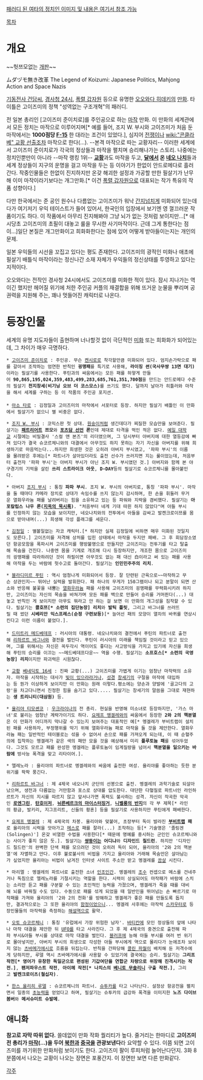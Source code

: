 [http://io9.com/5768702/the-legend-of-koizumi-japanese-politics-mahjong-action-and-space-nazis 패러디 된 여타의 정치인 이미지 및 내용은 여기서 참조 가능]

[[목차]]
= 개요 =

~~헛쯔모없는 [[개판]]~~

ムダヅモ無き改革
The Legend of Koizumi: Japanese Politics, Mahjong Action and Space Nazis

[[기동전사 건담씨]], [[경사청 24시]], [[폭렬 갑자원]] 등으로 유명한 [[오오와다 히데키]]의 [[만화]]. 타이틀은 고이즈미의 정책 "성역없는 구조개혁"의 패러디.

전 일본 총리인 [고이즈미 준이치로]를 주인공으로 하는 [[마작]] 만화. 이 만화의 세계관에서 모든 정치는 마작으로 이루어지며[* 예를 들어, 조지 W. 부시와 고이즈미가 처음 둔 마작에서는 '''1000점당 [[F-15]]''' 한 대라는 조건이 있었다.], 심지어 [[전쟁]]이나 [[wiki:"콘클라베" 교황 선출]]조차 마작으로 한다(...). --본격 마작으로 따는 교황자리-- 이러한 세계에서 고이즈미 준이치로가 각국의 정상들과 마작을 펼치며 승리해나가는 스토리. 나중에는 정치인뿐만이 아니라 --마작 랭킹 1위-- '''[[교황]]'''과도 마작을 두고, '''[[달]]에서 온 [[네오 나치]]'''들과 세계 정상들이 지구의 운명을 걸고 마작을 두는 등 이야기가 한없이 안드로메다로 흘러간다. 작중인물들은 한없이 진지하지만 온갖 해괴한 설정과 가공할 만한 필살기가 난무해 이미 마작이라기보다는 개그만화.[* 이건 [[폭렬 갑자원]]으로 대표되는 작가 특유의 작품 성향이다.]

다만 한국에서는 준 공인 원수나 다름없는 고이즈미가 워낙 [[간지]]넘치게 미화되어 있는데다가 여기저기 우익 테이스트가 들어 있어서, 한국인의 입장에서 보기엔 영 껄끄러운 작품이기도 하다. 이 작품에서 아무리 진지해봐야 그냥 뇌가 없는 것처럼 보이지만...[* 애시당초 고이즈미의 초필이 대놓고 룰을 무시한 사기마작이다. 근데 그게 통한다는 점이...]일단 본질은 개그만화이고 희화화한다는 점에 있어 어떻게 받아들이는지는 개인의 문제. 

일본 우익들의 시선을 꼬집고 있다는 평도 존재한다. 고이즈미의 광적인 미화나 애초에 필살기 배틀식 마작이라는 정신나간 소재 자체가 우익들의 정신상태를 투영하고 있다는 지적이다.

오오와다는 전작인 경사청 24시에서도 고이즈미를 미화한 적이 있다. 잠시 지나가는 역이긴 했지만 헤어질 위기에 처한 주인공 커플의 재결합을 위해 뜨거운 눈물을 뿌리며 공권력을 지원해 주는, 꽤나 멋들어진 캐릭터로 나온다.

= 등장인물 =
세계의 유명 지도자들이 출현하며 너나할것 없이 극단적인 [[미화]] 또는 희화화가 되어있는데, 그 차이가 매우 극명하다.

 * [[고이즈미 준이치로]] : 주인공. 무슨 [[켄시로]]로 착각할만큼 미화되어 있다. 엄지손가락으로 패를 갈아서 조작하는 엄연한 반칙인 '''굉맹패'''를 특기로 사용해, '''라이징 썬(국사무쌍 13면 대기)'''이라는 필살기를 사용한다. 푸틴과의 싸움에서는 모든 패를 하얗게 만들어 '''90,865,195,024,359,483,499,283,685,761,351,700점'''을 만드는 안드로메다 수준의 필살기 '''천지창세(비기닝 오브 더 코스모스)'''를 쓰기도 했다. 달까지 날아가 히틀러와 마작을 해서 세계를 구하는 등 이 작품의 주인공 포지션. 
 
 * [[아소 타로]] : 김정일과 고이즈미의 마작에서 서포터로 등장. 하지만 필살기 배틀인 이 만화에서 필살기가 없으니 별 비중은 없다.

 * [[조지 W. 부시]] : 코믹스판 첫 상대. [[원숭이]]처럼 생긴데다가 찌질한 모습만을 보여준다. 필살기는 '''[[패트리어트]] 쯔모'''와 '''[[포츠담 선언]] 론'''인데 제대로 타격을 먹인 적은 없다. [[예일 대학교]] 시절에는 비밀결사 '스컬 앤 본즈'의 리더였으며, 그 당시부터 아버지에 대한 열등감에 빠져 있다가 결국 슈코르체니와의 대결에서 아무것도 하지 못하는 자기 자신을 아버지를 위해 희생하기로 마음먹는다...하지만 희생한 것은 오히려 아버지 부시였고, '파파 부시'의 이름을 물려받은 후에는[* 파트너가 살아있더라도 출전 선수가 쓰러지면 지는 룰이었는데, 처음부터 출전자 '파파 부시'는 아버지 부시가 아닌 조지 W. 부시였던 것.] 아버지와 함께 본 야구경기의 기억을 살린 '''쓰리 스트라이크 아웃''', '''D-DAY'''등의 필살기로 슈코르체니를 몰아붙인다. 

 * 아버지 [[조지 부시]] : 통칭 '''파파 부시'''. 조지 W. 부시의 아버지로, 통칭 '파파 부시'. 마작을 둘 때마다 카메라 장치로 상대가 속임수를 쓰지 않는지 감시하며, 한 손을 휘둘러 무거운 열화우라늄 패를 날려버리는 힘을 소유하고 있는 등 파워와 지략을 겸비했다. 필살기는 '''아포칼립스 나우 론([[지옥의 묵시록]])'''. "처음부터 네게 기대 따윈 하지 않았다"며 아들 부시를 인정하지 않는 모습을 보이지만, 네오나치와의 전투에서 아들을 감싸고 발켄크로이쯔를 몸으로 받아내며(...) 희생해 각성 플래그를 세운다.

 * [[김정일]] : 별볼일없는 자코 캐릭터.[* 하지만 실제 김정일에 비하면 매우 미화된 것일지도 모른다.] 고이즈미를 저격해 상처를 입힌 상태에서 마작을 두지만 패배. 그 후 회담장소였던 항공모함을 폭파시켜 고이즈미를 행방불명으로 만들지만 고이즈미는 전투기를 타고 탈출해 목숨을 건진다. 나중엔 몸을 기계로 개조해 다시 등장하지만, 개조한 몸으로 고이즈미의 굉맹패를 따라하려던 것이 하필이면 아무것도 없는 패 대신 白이라고 써 있는 패를 사용해 마작을 두는 바람에 헛수고로 돌아간다. 필살기는 '''인민민주주의 리치'''.

 * [[블라디미르 푸틴]] : 역시 엄청나게 미화되어서 등장. 잘 단련된 근육으로~~마작하고 무슨 상관인지~~ 뛰어난 실력을 발휘한다. 패 하나의 무게가 150그램이나 되고 분말이 되면 산소와 반응해 불꽃을 내뿜는 [[열화우라늄]] 패를 사용해 고이즈미의 굉맹패를 무력화시키려 하지만, 고이즈미는 자신의 목숨을 바쳐가며 모든 패를 백으로 만들어 승리를 거머쥔다(...) 대놓고 반칙인 게 보이지만 아무도 뭐라고 안 하는 걸 보면 이 만화의 개그성을 짐작할 수 있다. 필살기는 '''콜호쯔[* 소련의 집단농장] 리치'''와 '''발틱 플릿''', 그리고 바그너를 쓰러뜨릴 때 썼던 '''시베리안 익스프레스(순정 구련보등)'''[* 늘어선 패의 모양이 열차의 바퀴를 연상시킨다고 이런 이름이 붙었다.].
 
 * [[드미트리 메드베데프]] : 러시아의 대통령. 네오나치와의 결전에서 푸틴의 파트너로 출전해 [[리하르트 바그너]]와 결전을 벌인다. 푸틴이 러시아의 미래를 책임질 것이라고 믿고 있으며, 그를 위해서는 자신은 꼭두각시 역이어도 좋다는 사고방식을 가지고 있기에 자신을 희생해 푸틴의 승리를 이끄는 ~~메드베데프다운~~ 역을 수행. 필살기는 '''소프호스[* 소련의 국영농장] 리치'''이지만 파괴력은 시원찮다. 

 * [[교황]] [[베네딕토 16세]] : 진짜 교황(...) 고이즈미를 가볍게 이기는 엄청난 마작력의 소유자. 마작을 시작하는 대사가 [[빛이 있으라]]라거나, [[성경]] [[창세기]]의 구절을 마작에 대입하는 등 뭔가 이상하게 보이지만 이 만화는 원래 이렇다.평소에는 양손과 양발에 '골고다의 고랑'을 차고다니면서 진정한 힘을 숨기고 있다..... 필살기는 창세기의 말씀을 그대로 재현하는 '''생 트리니티(대삼원)''' 등. 

 * [[율리야 티모셴코]] : [[우크라이나]]의 전 총리. 현실을 반영해 미소녀로 등장하지만, '가스 마녀'로 불리는 엄청난 계략가이기도 하다. [[요제프 멩겔레]]와의 싸움에서 등장한 '''2와 2의 핵분열'''은 이 만화가 어디까지 막나갈 수 있는지 보여주는 대표적인 예[* 멩겔레가 부비트랩이 설치된 패를 사용하자, 부정행위를 막기 위해 열화우라늄 패로 마작을 둘 것을 제안한다. 열화우라늄 패는 일반적인 테이블로는 섞을 수 없어서 손으로 패를 가져오게 되는데, 이 때 순혈주의에 집착하는 멩겔레가 같은 색의 패만 모을 것을 예상해서 미리 '''플루토늄 패'''를 섞어두었다. 그것도 모르고 패를 완성한 멩겔레는 플루토늄이 임계질량을 넘어서 '''핵분열을 일으키는 바람에''' 방사능 폭격을 맞고 리타이어.]. 

 * 엘레노라 : 율리야의 파트너로 멩겔레와의 싸움에 출전한 여성. 율리야를 좋아하는 듯한 분위기를 팍팍 풍긴다. 

 * [[리하르트 바그너]] : 제 4제국 네오나치 군단의 선봉으로 출전. 멩겔레의 과학기술로 되살아났으며, 생전과 다름없는 거만함과 포스로 상대를 압도한다. 대단한 다혈질로 파트너인 라인하르트가 자신의 지시를 따르지 않고 앞서나가면 폭력도 불사하는 성격. 자신이 작곡한 악곡인 '''[[로엔그린]]''', '''[[탄호이저]]''', '''[[뉘른베르크의 마이스터징거]]''', '''[[니벨룽의 반지]]'''의 각 부 제목[* 라인의 황금, 발키리, 지그프리트, 신들의 황혼] 등을 필살기로 사용하지만 푸틴에게 패배한다.

 * [[요제프 멩겔레]] : 제 4제국의 차봉. 율리아와 맞붙어, 초장부터 독이 발라진 '''[[부비트랩]] 패'''로 율리아의 시력을 앗아가고 [[메스]]로 패를 잘라(...) 조작하는 등[* 기술명은 '졸링겐(Solingen)'] 온갖 비열한 수법을 사용한다[* 때문에 명예를 중시하는 군인인 슈코르체니와는 사이가 좋지 않은 듯.]. 필살기는 '''[[쌍둥이]]는 어디냐'''와 '''디자인드 칠드런'''. 하지만 '디자인드 칠드런'의 완벽한 단색 패를 모으려던 것이 오히려 독이 되어, 율리아의 '2와 2의 핵분열'에 자멸하고 만다. 이후 불로불사의 비법을 가지고 율리아와 거래해 목숨만은 살아남는가 싶었지만 율리아는 비법이 남겨진 인터넷 사이트 주소만 받고 멩겔레를 [[끔살]] 시킨다. 

 * 마리엘 : 멩겔레의 파트너로 출전한 소녀 [[인조인간]]. 멩겔레의 [[조수]] 컨셉으로 메스를 건네주거나 독침으로 엘레노라를 기절시키는 역할을 한다. 시력이 상실되어도 마작패가 바람에 스치는 소리만 듣고 패를 구분할 수 있는 초인적인 능력을 가졌으며, 멩겔레가 죽을 때를 대비해 뇌를 바꿔칠 수도 있다. 수동으로 패를 섞게 되었을 때 일반인을 뛰어넘는 손 빠르기로 마작패를 가져와 율리야의 '2와 2의 천화'를 방해하고 멩겔레가 좋은 패를 만들도록 돕지만, 결과적으로는 그 또한 율리야의 [[함정]]이었으니... 멩겔레 사후에는 마작력 [[스카우터]]로 등장인물들의 마작력을 측정하는 [[해설역]]으로 활약.

 * [[오토 슈코르체니]] : 통칭 '유럽에서 가장 위험한 남자'. [[바티칸]]에 모인 정상들의 앞에 나타나 마작 대결을 제안한 뒤 [[UFO]]를 타고 사라진다. 그 후 제 4제국의 중견으로 출전해 파파 부시&아들 부시를 상대로 마작 대결을 벌인다. [[블러프]]에 능해 아들 부시를 여러 번 위기로 몰아넣지만, 아버지 부시의 희생으로 각성한 아들 부시에게 역으로 몰리다가 눈에조차 보이지 않는 [[츠바메가에시]]로 흐름을 뒤집는다. 반칙을 간파당해 [[콜린 파월]]이 배치해 둔 저격수에게 당하지만, 루델 역시 츠바메가에시를 사용할 수 있었기에 결국에는 승리. 필살기는 '''그리프 작전[* 영어가 유창한 독일군으로 편성된 기갑여단을 연합군 차량으로 위장해 진격시키는 작전.]''', '''팬저파우스트 작전''', '''아이헤 작전[* 나치스의 [[베니토 무솔리니]] 구출 작전.]''', 그리고 '''발켄크로이츠(철십자)'''.

 * [[한스 울리히 루델]] : 슈코르체니의 파트너. [[슈투카]]를 타고 나타난다. 설정상 항공전을 펼치면서 일종의 [[초능력]]을 얻었다고 하며, 필살기는 슈투카의 급강하 폭격을 이미지한 '''노즈 다이브 봄버'''와 '''메서슈미트 슈발메'''.
 
== 애니화 ==
'''참고로 자막 따위 없다.''' 쓸데없이 만화 작화 퀄리티가 높다. 줄거리는 한마디로 '''고이즈미 전 총리가 [[마작]](...)을 두어 [[북한]]과 [[중국]]을 관광보낸다'''라 요약할 수 있다. 이쯤 되면 고이즈미를 까기위한 만화처럼 보이기도 한다. 고이즈미 팔이 루피처럼 늘어난다던지. 3화 8분쯤에서 나오는 교황이 나오는 장면은 포풍간지. 이 장면만 보면 다른 만화같다.

[[각주]]
